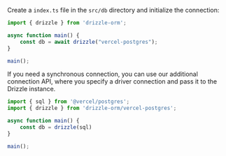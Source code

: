 Create a `index.ts` file in the `src/db` directory and initialize the connection:

```typescript copy
import { drizzle } from 'drizzle-orm';

async function main() {
    const db = await drizzle("vercel-postgres");
}

main();
```

If you need a synchronous connection, you can use our additional connection API, 
where you specify a driver connection and pass it to the Drizzle instance.

```typescript copy
import { sql } from '@vercel/postgres';
import { drizzle } from 'drizzle-orm/vercel-postgres';

async function main() {
    const db = drizzle(sql)
}

main();
```